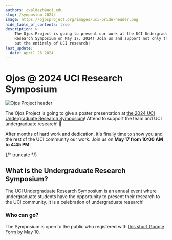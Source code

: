 ```yaml
---
authors: cvaldezh@uci.edu
slug: /symposium-2024/
image: https://ojosproject.org/images/uci-pride-header.png
hide_table_of_contents: true
description: >
    The Ojos Project is going to present our work at the UCI Undergraduate
    Research Symposium on May 17, 2024! Join us and support not only the team,
    but the entirely of UCI research!
last_update:
  date: April 26 2024
---
```

# Ojos @ 2024 UCI Research Symposium

![Ojos Project header](@site/static/images/uci-pride-header.png)


<RegistrationAdmonition />

The Ojos Project is going to give a poster presentation at [the 2024 UCI
Undergraduate Research Symposium](https://urop.uci.edu/symposium/)! Attend to
support the team and UCI undergraduate research! 🤘

After months of hard work and dedication, it's finally time to show you and the
rest of the UCI community our work. Join us on **May 17 from 10:00 AM to 4:45
PM**!

{/* truncate */}

## What is the Undergraduate Research Symposium?

The UCI Undergraduate Research Symposium is an annual event where undergraduate
students have the opportunity to present their research to the UCI community. It
is a celebration of undergraduate research!

### Who can go?

The Symposium is open to the public who registered with [this short Google Form](https://docs.google.com/forms/d/e/1FAIpQLSfND0jIPndxC67ti6G_jhxZcHuTNso3-fX79TIPtH3Kw5z6Yw/viewform)
by May 10.


